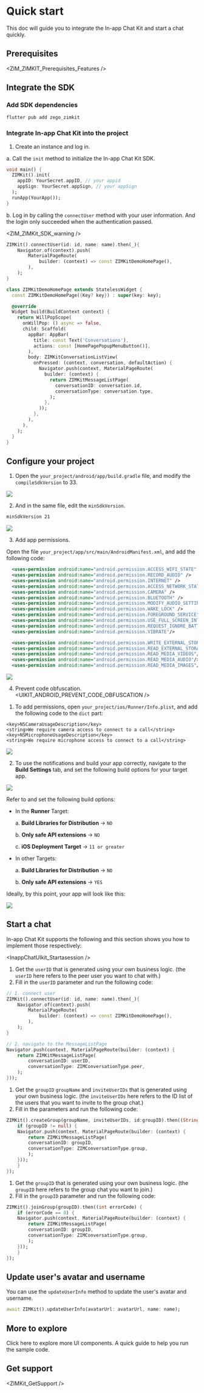 
# Quick start

This doc will guide you to integrate the In-app Chat Kit and start a chat quickly.

## Prerequisites


<ZIM_ZIMKIT_Prerequisites_Features />

## Integrate the SDK

### Add SDK dependencies

```bash
flutter pub add zego_zimkit
```

### Integrate In-app Chat Kit into the project

1. Create an instance and log in. 


a. Call the `init` method to initialize the In-app Chat Kit SDK.

  ```dart
  void main() {
    ZIMKit().init(
      appID: YourSecret.appID, // your appid
      appSign: YourSecret.appSign, // your appSign
    );
    runApp(YourApp());
  }
  ```

b. Log in by calling the `connectUser` method with your user information. And the login only succeeded when the authentication passed. 

  <ZIM_ZIMKit_SDK_warning />

  ```dart
  ZIMKit().connectUser(id: id, name: name).then(_){
      Navigator.of(context).push(
          MaterialPageRoute(
              builder: (context) => const ZIMKitDemoHomePage(),
          ),
      );
  }

  class ZIMKitDemoHomePage extends StatelessWidget {
    const ZIMKitDemoHomePage({Key? key}) : super(key: key);

    @override
    Widget build(BuildContext context) {
      return WillPopScope(
        onWillPop: () async => false,
        child: Scaffold(
          appBar: AppBar(
            title: const Text('Conversations'),
            actions: const [HomePagePopupMenuButton()],
          ),
          body: ZIMKitConversationListView(
            onPressed: (context, conversation, defaultAction) {
              Navigator.push(context, MaterialPageRoute(
                builder: (context) {
                  return ZIMKitMessageListPage(
                    conversationID: conversation.id,
                    conversationType: conversation.type,
                  );
                },
              ));
            },
          ),
        ),
      );
    }
  }
  ```

## Configure your project

<Accordion title="Android" defaultOpen="false">

  1. Open the `your_project/android/app/build.gradle` file, and modify the `compileSdkVersion` to 33.

  <Frame width="auto" height="auto" caption="">
    <img src="https://doc-media.zego.im/sdk-doc/Pics/ZegoUIKit/Flutter/compileSdkVersion.png" />
  </Frame>

  2. And in the same file, edit the `minSdkVersion`.

  ```xml
  minSdkVersion 21
  ```

  <Frame auto="auto" height="auto" caption="">
    <img src="https://doc-media.zego.im/sdk-doc/Pics/ZegoUIKit/Flutter/android_min_sdk_21.png" />
  </Frame>

  3. Add app permissions.

  Open the file `your_project/app/src/main/AndroidManifest.xml`, and add the following code:

  ```xml
    <uses-permission android:name="android.permission.ACCESS_WIFI_STATE" />
    <uses-permission android:name="android.permission.RECORD_AUDIO" />
    <uses-permission android:name="android.permission.INTERNET" />
    <uses-permission android:name="android.permission.ACCESS_NETWORK_STATE" />
    <uses-permission android:name="android.permission.CAMERA" />
    <uses-permission android:name="android.permission.BLUETOOTH" />
    <uses-permission android:name="android.permission.MODIFY_AUDIO_SETTINGS" />
    <uses-permission android:name="android.permission.WAKE_LOCK" />
    <uses-permission android:name="android.permission.FOREGROUND_SERVICE" />
    <uses-permission android:name="android.permission.USE_FULL_SCREEN_INTENT" />
    <uses-permission android:name="android.permission.REQUEST_IGNORE_BATTERY_OPTIMIZATIONS" />
    <uses-permission android:name="android.permission.VIBRATE"/>

    <uses-permission android:name="android.permission.WRITE_EXTERNAL_STORAGE"/>
    <uses-permission android:name="android.permission.READ_EXTERNAL_STORAGE"/>
    <uses-permission android:name="android.permission.READ_MEDIA_VIDEOS"/>
    <uses-permission android:name="android.permission.READ_MEDIA_AUDIO"/>
    <uses-permission android:name="android.permission.READ_MEDIA_IMAGES"/>
  ```

  <Frame auto="auto" height="auto" caption="">
    <img src="https://doc-media.zego.im/sdk-doc/Pics/ZegoUIKit/Flutter/permission_android.jpg" />
  </Frame>

  4. Prevent code obfuscation.
<UIKIT_ANDROID_PREVENT_CODE_OBFUSCATION />
</Accordion>

<Accordion title="iOS" defaultOpen="false">

  1. To add permissions, open `your_project/ios/Runner/Info.plist`, and add the following code to the `dict` part:

  ```plist
  <key>NSCameraUsageDescription</key>
  <string>We require camera access to connect to a call</string>
  <key>NSMicrophoneUsageDescription</key>
  <string>We require microphone access to connect to a call</string>
  ```
  <Frame width="auto" height="auto" caption="">
    <img src="https://doc-media.zego.im/sdk-doc/Pics/ZegoUIKit/Flutter/permission_ios.png" />
  </Frame>

  2. To use the notifications and build your app correctly, navigate to the **Build Settings** tab, and set the following build options for your target app.

  <Frame width="auto" height="auto" caption="">
    <img src="https://doc-media.zego.im/sdk-doc/Pics/ZegoUIKit/Flutter/ios_distribution.png" />
  </Frame>

  Refer to and set the following build options:

  - In the **Runner** Target:
      
    a. **Build Libraries for Distribution** -> `NO`

    b. **Only safe API extensions** -> `NO`

    c. **iOS Deployment Target** -> `11 or greater`

  - In other Targets:
          
    a. **Build Libraries for Distribution** -> `NO`

    b. **Only safe API extensions** -> `YES`
</Accordion>


Ideally, by this point, your app will look like this:

<Frame width="300" height="auto" caption="">
  <img src="https://doc-media.zego.im/sdk-doc/Pics/ZIMKit/IOS/swift/imkit_effect.PNG" />
</Frame>

## Start a chat

In-app Chat Kit supports the following and this section shows you how to implement those respectively:


<Accordion title="Start a one-on-one chat" defaultOpen="false">

<InappChatUIkit_Startasession />

1. Get the `userID` that is generated using your own business logic. (the `userID` here refers to the peer user you want to chat with.)
2. Fill in the `userID` parameter and run the following code:

```dart
// 1. connect user
ZIMKit().connectUser(id: id, name: name).then(_){
    Navigator.of(context).push(
        MaterialPageRoute(
            builder: (context) => const ZIMKitDemoHomePage(),
        ),
    );
}

// 2. navigate to the MessageListPage
Navigator.push(context, MaterialPageRoute(builder: (context) {
    return ZIMKitMessageListPage(
        conversationID: userID,
        conversationType: ZIMConversationType.peer,
    );
}));
```

</Accordion>

<Accordion title="Start a group chat" defaultOpen="false">

1. Get the `groupID` `groupName` and `inviteUserIDs` that is generated using your own business logic. (the `inviteUserIDs` here refers to the ID list of the users that you want to invite to the group chat.)
2. Fill in the parameters and run the following code:

```dart
ZIMKit().createGroup(groupName, inviteUserIDs, id:groupID).then((String? groupID) {
    if (groupID != null) {
    Navigator.push(context, MaterialPageRoute(builder: (context) {
        return ZIMKitMessageListPage(
        conversationID: groupID,
        conversationType: ZIMConversationType.group,
        );
    }));
    }
});
```

</Accordion>

<Accordion title="Join a group chat" defaultOpen="false">

1. Get the `groupID` that is generated using your own business logic. (the `groupID` here refers to the group chat you want to join.)
2. Fill in the `groupID` parameter and run the following code:

```dart
ZIMKit().joinGroup(groupID).then((int errorCode) {
    if (errorCode == 0) {
    Navigator.push(context, MaterialPageRoute(builder: (context) {
        return ZIMKitMessageListPage(
        conversationID: groupID,
        conversationType: ZIMConversationType.group,
        );
    }));
    }
});
```

</Accordion>

## Update user's avatar and username

You can use the `updateUserInfo` method to update the user's avatar and username.

```dart
await ZIMKit().updateUserInfo(avatarUrl: avatarUrl, name: name);
```

## More to explore

<CardGroup cols={2}>
  <Card title="Component overview" href="./03-UI components/01-Overview.mdx">
    Click here to explore more UI components.
  </Card>
  <Card title="Run the sample code" href="https://github.com/ZEGOCLOUD/zego_inapp_chat_uikit_example_flutter" target="_blank">
    A quick guide to help you run the sample code.
  </Card>
</CardGroup>

## Get support


<ZIMKit_GetSupport />
